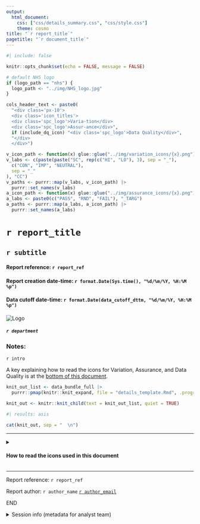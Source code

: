 ```yaml
---
output: 
  html_document:
    css: ["css/details_summary.css", "css/style.css"]
    theme: cosmo
title: "`r report_title`"
pagetitle: "`r document_title`"
---
```



```r
#| include: false

knitr::opts_chunk$set(echo = FALSE, message = FALSE)

# default NHS logo
if (logo_path == "nhs") {
  logo_path <- "../img/NHS_logo.jpg"
}

cols_header_text <- paste0(
  "<div class='px-10'>
  <div class='icon_titles'>
  <div class='spc_logo'>Varia-tion</div>
  <div class='spc_logo'>Assur-ance</div>",
  if (include_dq_icon) "<div class='spc_logo'>Data Quality</div>",
  "</div>
  </div>")

```

```r
v_icon_path <- function(x) glue::glue("../img/variation_icons/{x}.png")
v_labs <- c(paste(paste("SC", rep(c("HI", "LO"), 3), sep = "_"),
  c("CON", "IMP", "NEUTRAL"),
  sep = "_"
), "CC")
v_paths <- purrr::map(v_labs, v_icon_path) |>
  purrr::set_names(v_labs)
a_icon_path <- function(x) glue::glue("../img/assurance_icons/{x}.png")
a_labs <- paste0(c("PASS", "RND", "FAIL"), "_TARG")
a_paths <- purrr::map(a_labs, a_icon_path) |>
  purrr::set_names(a_labs)
```

<style type="text/css">
  body { background-color: `r paper_colour`; }
  #logo_block .department h5 { color: `r department_text_colour`; }
  #main_content summary { background-color: `r accordion_colour`; }
  .fresh { background-color: `r fresh_colour`; }
  .stale { background-color: `r stale_colour`; }
</style>

:::: {#header_bar}
::: {#title_data}

# `r report_title`

## `r subtitle`

#### Report reference: `r report_ref`

#### Report creation date-time: `r format.Date(Sys.time(), "%d/%m/%Y, %H:%M %p")`

#### Data cutoff date-time: `r format.Date(data_cutoff_dttm, "%d/%m/%Y, %H:%M %p")`

:::

::: {#logo_block}
![Logo](`r logo_path`)\

##### `r department` {.department}
:::

::::

### Notes:

`r intro`

A key explaining how to read the icons for Variation, Assurance, and Data Quality is at the [bottom of this document](#icon-key).


```r
knit_out_list <- data_bundle_full |>
  purrr::pmap(knitr::knit_expand, file = "details_template.Rmd", .progress = "HTML charts")

knit_out <- knitr::knit_child(text = knit_out_list, quiet = TRUE)
```

::: {#main_content}

```r
#| results: asis

cat(knit_out, sep = "  \n")

```

:::

---

:::: {#icon-key}

<details>
  <summary>
    <h4 class="outer_flex";>
      How to read the icons used in this document
    </h4>
  </summary>


::: {.details_content}


#### SPC Variation Icons

Used to summarise the type of variation seen in the most recent data point of a given measure.

| Icons | Variation Type |
|:-----:|:---------------|
![SC_HI_CON icon](../img/variation_icons/SC_HI_CON.png) ![SC_LO_CON icon](../img/variation_icons/SC_LO_CON.png) | The most recent data point exhibits special cause variation (in a concerning direction).  H is high, L is low.
![SC_HI_IMP icon](../img/variation_icons/SC_HI_IMP.png) ![SC_LO_IMP icon](../img/variation_icons/SC_LO_IMP.png) | The most recent data point exhibits special cause variation (in an improving direction).  H is high, L is low.
![SC_HI_NEUTRAL icon](../img/variation_icons/SC_HI_NEUTRAL.png) ![SC_LO_NEUTRAL icon](../img/variation_icons/SC_LO_NEUTRAL.png) | The most recent data point exhibits special cause variation, but neither direction represents concern or improvement (ie. the measure is neutral).  H is high, L is low.
![CC icon](../img/variation_icons/CC.png) | The most recent data point exhibits common cause variation (ie. naturally-occurring variation, that is not statistically significant).

#### SPC Assurance Icons

Used to summarise whether a measure is assured to meet a target.

| Icons | Assurance Type |
|:-----:|:---------------|
![PASS_TARG icon](../img/assurance_icons/PASS_TARG.png) | The process is assured, and is likely to consistently pass the target set.
![RND_TARG icon](../img/assurance_icons/RND_TARG.png) | The process is not assured, and will pass and fail the target based on variation in the process.
![FAIL_TARG icon](../img/assurance_icons/FAIL_TARG.png) | The process is not assured, and is likely to consistently fail to meet the target set.


:::

</details>

::::

---

::: {#footer}

Report reference: `r report_ref`

Report author:  `r author_name` [`r author_email`](`r paste0("mailto:", author_email, "?subject=Report ", report_ref)`)

END

<details id="session-info">

<summary>Session info (metadata for analyst team)</summary>

```r
utils::sessionInfo()
```

</details>

:::
